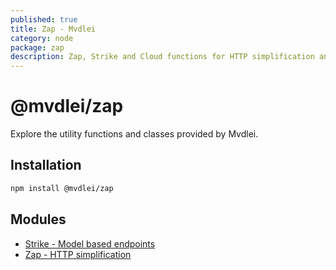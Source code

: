 ```yaml
---
published: true
title: Zap - Mvdlei
category: node
package: zap
description: Zap, Strike and Cloud functions for HTTP simplification and optimization.
---
```


# @mvdlei/zap

Explore the utility functions and classes provided by Mvdlei.

## Installation

```bash
npm install @mvdlei/zap
```

## Modules

- [Strike - Model based endpoints](./zap/strike)
- [Zap - HTTP simplification](./zap/simple)
